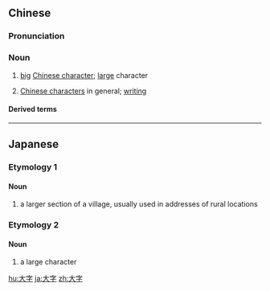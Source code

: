 ==Chinese==
{{zh-forms}}

===Pronunciation===
{{zh-pron
|m=dàzì
|c=daai6 zi6
|cat=n
}}

===Noun===
{{zh-noun}}

# [[big]] [[Chinese character]]; [[large]] character
# {{lb|zh|colloquial}} [[Chinese character]]s in general; [[writing]]
#: {{zh-x|大字 不識 幾個|able to recognise only a handful of '''Chinese characters'''; illiterate}}

====Derived terms====
{{zh-der|大字報|大字本}}

----

==Japanese==

===Etymology 1===
{{ja-kanjitab|おお|あざ|yomi=k}}

====Noun====
{{ja-noun|おおあざ}}

# a larger section of a village, usually used in addresses of rural locations

===Etymology 2===
{{ja-kanjitab|だい|じ|yomi=o}}

====Noun====
{{ja-noun|だいじ}}

# a large character

[[hu:大字]]
[[ja:大字]]
[[zh:大字]]